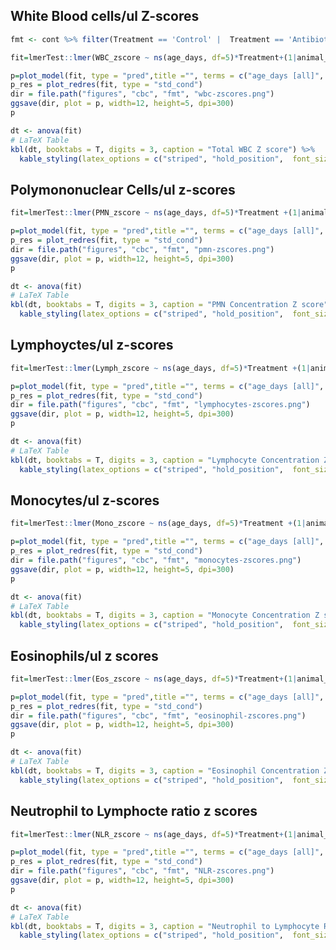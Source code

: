 ## White Blood cells/ul Z-scores

```r
fmt <- cont %>% filter(Treatment == 'Control' |  Treatment == 'Antibiotic FMT')
```

```r
fit=lmerTest::lmer(WBC_zscore ~ ns(age_days, df=5)*Treatment+(1|animal_number),data=fmt)
```

```r
p=plot_model(fit, type = "pred",title ="", terms = c("age_days [all]", 'Treatment'), colors = c("darkgreen", "darkblue"), show.data=TRUE) + theme_classic() + theme(text = element_text(size=20))
p_res = plot_redres(fit, type = "std_cond")
dir = file.path("figures", "cbc", "fmt", "wbc-zscores.png")
ggsave(dir, plot = p, width=12, height=5, dpi=300)
p
```

```r
dt <- anova(fit)
# LaTeX Table
kbl(dt, booktabs = T, digits = 3, caption = "Total WBC Z score") %>%
  kable_styling(latex_options = c("striped", "hold_position",  font_size = 16, html_font = "arial"))
```

## Polymononuclear Cells/ul z-scores

```r
fit=lmerTest::lmer(PMN_zscore ~ ns(age_days, df=5)*Treatment +(1|animal_number),data=fmt)
```

```r
p=plot_model(fit, type = "pred",title ="", terms = c("age_days [all]", 'Treatment'), colors = c("darkgreen", "darkblue"), show.data=TRUE) + theme_classic() + theme(text = element_text(size=20))
p_res = plot_redres(fit, type = "std_cond")
dir = file.path("figures", "cbc", "fmt", "pmn-zscores.png")
ggsave(dir, plot = p, width=12, height=5, dpi=300)
p
```

```r
dt <- anova(fit)
# LaTeX Table
kbl(dt, booktabs = T, digits = 3, caption = "PMN Concentration Z score") %>%
  kable_styling(latex_options = c("striped", "hold_position",  font_size = 16, html_font = "arial"))
```

## Lymphoyctes/ul z-scores

```r
fit=lmerTest::lmer(Lymph_zscore ~ ns(age_days, df=5)*Treatment +(1|animal_number),data=fmt )
```

```r
p=plot_model(fit, type = "pred",title ="", terms = c("age_days [all]", 'Treatment'), colors = c("darkgreen", "darkblue"), show.data=TRUE) + theme_classic() + theme(text = element_text(size=20))
p_res = plot_redres(fit, type = "std_cond")
dir = file.path("figures", "cbc", "fmt", "lymphocytes-zscores.png")
ggsave(dir, plot = p, width=12, height=5, dpi=300)
p
```

```r
dt <- anova(fit)
# LaTeX Table
kbl(dt, booktabs = T, digits = 3, caption = "Lymphocyte Concentration Z score") %>%
  kable_styling(latex_options = c("striped", "hold_position",  font_size = 16, html_font = "arial"))
```

## Monocytes/ul z-scores

```r
fit=lmerTest::lmer(Mono_zscore ~ ns(age_days, df=5)*Treatment +(1|animal_number),data=fmt)
```

```r
p=plot_model(fit, type = "pred",title ="", terms = c("age_days [all]", 'Treatment'), colors = c("darkgreen", "darkblue"), show.data=TRUE) + theme_classic() + theme(text = element_text(size=20))
p_res = plot_redres(fit, type = "std_cond")
dir = file.path("figures", "cbc", "fmt", "monocytes-zscores.png")
ggsave(dir, plot = p, width=12, height=5, dpi=300)
p
```

```r
dt <- anova(fit)
# LaTeX Table
kbl(dt, booktabs = T, digits = 3, caption = "Monocyte Concentration Z score") %>%
  kable_styling(latex_options = c("striped", "hold_position",  font_size = 16, html_font = "arial"))
```

## Eosinophils/ul z scores

```r
fit=lmerTest::lmer(Eos_zscore ~ ns(age_days, df=5)*Treatment+(1|animal_number),data=fmt)
```

```r
p=plot_model(fit, type = "pred",title ="", terms = c("age_days [all]", 'Treatment'), colors = c("darkgreen", "darkblue"),  show.data=TRUE) + theme_classic() + theme(text = element_text(size=20))
p_res = plot_redres(fit, type = "std_cond")
dir = file.path("figures", "cbc", "fmt", "eosinophil-zscores.png")
ggsave(dir, plot = p, width=12, height=5, dpi=300)
p
```

```r
dt <- anova(fit)
# LaTeX Table
kbl(dt, booktabs = T, digits = 3, caption = "Eosinophil Concentration Z score") %>%
  kable_styling(latex_options = c("striped", "hold_position",  font_size = 16, html_font = "arial"))
```

## Neutrophil to Lymphocte ratio z scores

```r
fit=lmerTest::lmer(NLR_zscore ~ ns(age_days, df=5)*Treatment+(1|animal_number),data=fmt)
```

```r
p=plot_model(fit, type = "pred",title ="", terms = c("age_days [all]", 'Treatment'), colors = c("darkgreen", "darkblue"), show.data=TRUE) + theme_classic() + theme(text = element_text(size=20))
p_res = plot_redres(fit, type = "std_cond")
dir = file.path("figures", "cbc", "fmt", "NLR-zscores.png")
ggsave(dir, plot = p, width=12, height=5, dpi=300)
p
```

```r
dt <- anova(fit)
# LaTeX Table
kbl(dt, booktabs = T, digits = 3, caption = "Neutrophil to Lymphocyte Ratio Z score") %>%
  kable_styling(latex_options = c("striped", "hold_position",  font_size = 16, html_font = "arial"))
```

